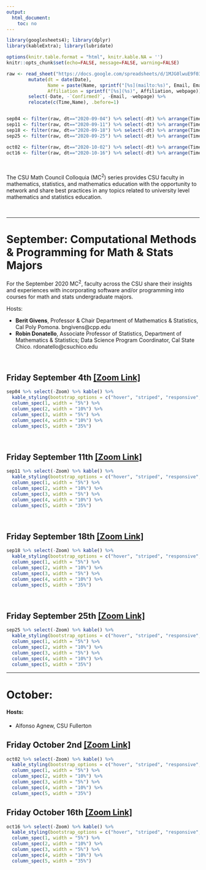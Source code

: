 ```yaml
---
output:
  html_document:
    toc: no
---
```


```r
library(googlesheets4); library(dplyr)
library(kableExtra); library(lubridate)

options(knitr.table.format = "html", knitr.kable.NA = '') 
knitr::opts_chunk$set(echo=FALSE, message=FALSE, warning=FALSE) 

raw <- read_sheet("https://docs.google.com/spreadsheets/d/1MJG0lwuE9f03LXEtaH53j-uJGHwAsAO1ckP_jDAm0gY/edit#gid=1389752095") %>%
        mutate(dt = date(Date), 
               Name = paste(Name, sprintf("[%s](mailto:%s)", Email, Email)), 
               Affiliation = sprintf("[%s](%s)", Affiliation, webpage)) %>% 
        select(-Date, -`Confirmed?`, -Email, -webpage) %>%
        relocate(c(Time,Name), .before=1)


sep04 <- filter(raw, dt=="2020-09-04") %>% select(-dt) %>% arrange(Time)
sep11 <- filter(raw, dt=="2020-09-11") %>% select(-dt) %>% arrange(Time)
sep18 <- filter(raw, dt=="2020-09-18") %>% select(-dt) %>% arrange(Time)
sep25 <- filter(raw, dt=="2020-09-25") %>% select(-dt) %>% arrange(Time)

oct02 <- filter(raw, dt=="2020-10-02") %>% select(-dt) %>% arrange(Time)
oct16 <- filter(raw, dt=="2020-10-16") %>% select(-dt) %>% arrange(Time)
```
<br>

The CSU Math Council Colloquia (MC$^2$) series provides CSU faculty in mathematics, statistics, and mathematics education with the opportunity to network and share best practices in any topics related to university level mathematics and statistics education.  

<br>

----

# September: Computational Methods & Programming for Math & Stats Majors

For the September 2020 MC$^2$, faculty across the CSU share their insights and experiences with incorporating software and/or programming into courses for math and stats undergraduate majors.

Hosts: 

* **Berit Givens**, Professor & Chair Department of Mathematics & Statistics, Cal Poly Pomona. bngivens@cpp.edu
* **Robin Donatello**, Associate Professor of Statistics, Department of Mathematics & Statistics; Data Science Program Coordinator, Cal State Chico. rdonatello@csuchico.edu


<br>

## Friday September 4th [[Zoom Link]](`r na.omit(sep04$Zoom)[1]`)
```r
sep04 %>% select(-Zoom) %>% kable() %>% 
  kable_styling(bootstrap_options = c("hover", "striped", "responsive", "bordered")) %>%  
  column_spec(1, width = "5%") %>% 
  column_spec(2, width = "10%") %>%
  column_spec(3, width = "5%") %>%
  column_spec(4, width = "10%") %>% 
  column_spec(5, width = "35%")
```

<br>

## Friday September 11th [[Zoom Link]](`r na.omit(sep11$Zoom)[1]`)
```r
sep11 %>% select(-Zoom) %>% kable() %>% 
  kable_styling(bootstrap_options = c("hover", "striped", "responsive", "bordered")) %>%  
  column_spec(1, width = "5%") %>% 
  column_spec(2, width = "10%") %>%
  column_spec(3, width = "5%") %>%
  column_spec(4, width = "10%") %>% 
  column_spec(5, width = "35%")
```

<br>

## Friday September 18th [[Zoom Link]](`r na.omit(sep18$Zoom)[1]`)
```r
sep18 %>% select(-Zoom) %>% kable() %>% 
  kable_styling(bootstrap_options = c("hover", "striped", "responsive", "bordered")) %>%  
  column_spec(1, width = "5%") %>% 
  column_spec(2, width = "10%") %>%
  column_spec(3, width = "5%") %>%
  column_spec(4, width = "10%") %>% 
  column_spec(5, width = "35%")
```

<br>

## Friday September 25th [[Zoom Link]](`r na.omit(sep25$Zoom)[1]`)
```r
sep25 %>% select(-Zoom) %>% kable() %>% 
  kable_styling(bootstrap_options = c("hover", "striped", "responsive", "bordered")) %>%  
  column_spec(1, width = "5%") %>% 
  column_spec(2, width = "10%") %>%
  column_spec(3, width = "5%") %>%
  column_spec(4, width = "10%") %>% 
  column_spec(5, width = "35%")
```


<hr>

# October: 

#### Hosts: 

* Alfonso Agnew, CSU Fullerton


## Friday October 2nd [[Zoom Link]](`r na.omit(oct02$Zoom)[1]`)
```r
oct02 %>% select(-Zoom) %>% kable() %>% 
  kable_styling(bootstrap_options = c("hover", "striped", "responsive", "bordered")) %>%  
  column_spec(1, width = "5%") %>% 
  column_spec(2, width = "10%") %>%
  column_spec(3, width = "5%") %>%
  column_spec(4, width = "10%") %>% 
  column_spec(5, width = "35%")
```

## Friday October 16th [[Zoom Link]](`r na.omit(oct16$Zoom)[1]`)
```r
oct16 %>% select(-Zoom) %>% kable() %>% 
  kable_styling(bootstrap_options = c("hover", "striped", "responsive", "bordered")) %>%  
  column_spec(1, width = "5%") %>% 
  column_spec(2, width = "10%") %>%
  column_spec(3, width = "5%") %>%
  column_spec(4, width = "10%") %>% 
  column_spec(5, width = "35%")
```





